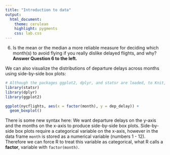 ```yaml
---
title: "Introduction to data"
output:
  html_document: 
    theme: cerulean 
    highlight: pygments
    css: lab.css
---
```


6.  Is the mean or the median a more reliable measure for deciding which month(s) to 
avoid flying if you really dislike delayed flights, and why? 
<strong>Answer Question 6 to the left.</strong>


We can also visualize the distributions of departure delays across months using 
side-by-side box plots:

```r
# Although the packages ggplot2, dplyr, and statsr are loaded, to Knit, you must have the library functions in your .Rmd file. Don't erase this code block!
library(statsr)
library(dplyr)
library(ggplot2)
```


```r
ggplot(nycflights, aes(x = factor(month), y = dep_delay)) +
  geom_boxplot()
```

There is some new syntax here: We want departure delays on the y-axis and the
months on the x-axis to produce side-by-side box plots. Side-by-side box plots
require a categorical variable on the x-axis, however in the data frame `month` is 
stored as a numerical variable (numbers 1 - 12). Therefore we can force R to treat
this variable as categorical, what R calls a **factor**, variable with 
`factor(month)`.

